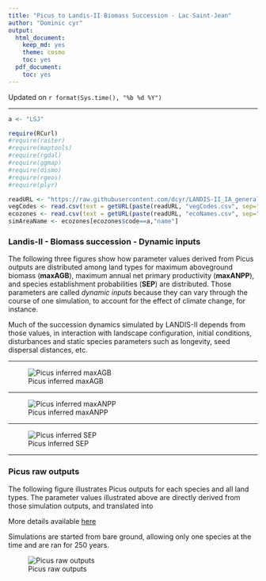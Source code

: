 ```yaml
---
title: "Picus to Landis-II Biomass Succession - Lac Saint-Jean"
author: "Dominic cyr"
output:
  html_document:
    keep_md: yes
    theme: cosmo
    toc: yes
  pdf_document:
    toc: yes
---
```

Updated on `r format(Sys.time(), "%b %d %Y")`

-------

```r
a <- "LSJ"
```


```r
require(RCurl)
#require(raster)
#require(maptools)
#require(rgdal)
#require(ggmap)
#require(dismo)
#require(rgeos)
#require(plyr)
```


```r
readURL <- "https://raw.githubusercontent.com/dcyr/LANDIS-II_IA_generalUseFiles/master/"
vegCodes <- read.csv(text = getURL(paste(readURL, "vegCodes.csv", sep="/")))
ecozones <- read.csv(text = getURL(paste(readURL, "ecoNames.csv", sep="/")))
simAreaName <- ecozones[ecozones$code==a,"name"]

```



### Landis-II - Biomass succession - Dynamic inputs

The following three figures show how parameter values derived from Picus outputs are distributed among land types for maximum aboveground biomass (**maxAGB**), maximum annual net primary productivity (**maxANPP**), and species establishment probabilities (**SEP**) are distributed. Those parameters are called *dynamic inputs* because they can vary through the course of one simulation, to account for the effect of climate change, for instance.

Much of the succession dynamics simulated by LANDIS-II depends from those values, in interaction with landscape configuration, initial conditions, disturbances and static species parameters such as longevity, seed dispersal distances, etc.

-------

![Picus inferred maxAGB](..//figures/ParamDistrib_maxAGB_LSJ.png)


-------

![Picus inferred maxANPP](..//figures/ParamDistrib_maxANPP_LSJ.png)


-------

![Picus inferred SEP](..//figures/ParamDistrib_SEP_LSJ.png)

-------

### Picus raw outputs

The following figure illustrates Picus outputs for each species and all land types. The parameter values illustrated above are directly derived from those simulation outputs, and translated into 

More details available [here](https://github.com/dcyr/PicusToLandisIIBiomassSuccession)

Simulations are started from bare ground, allowing only one species at the time and are ran for 250 years.

![Picus raw outputs](..//figures/picusGrowth_LSJ.png)

